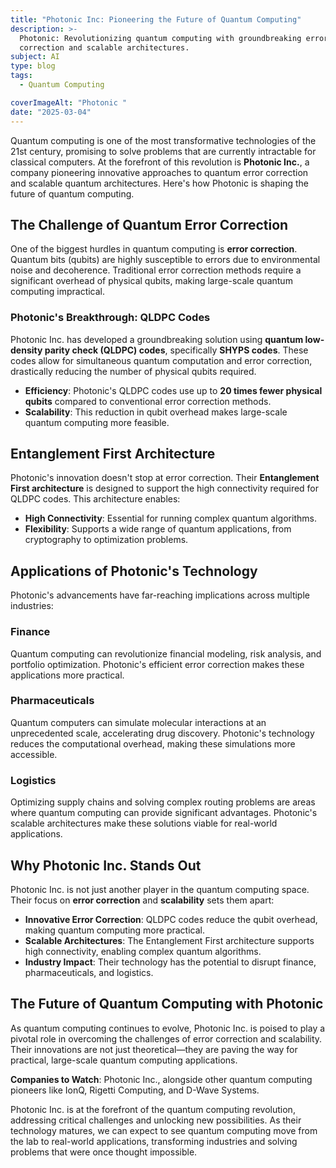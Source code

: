 ```yaml
---
title: "Photonic Inc: Pioneering the Future of Quantum Computing"
description: >-
  Photonic: Revolutionizing quantum computing with groundbreaking error
  correction and scalable architectures.
subject: AI
type: blog
tags:
  - Quantum Computing

coverImageAlt: "Photonic "
date: "2025-03-04"
---
```


Quantum computing is one of the most transformative technologies of the 21st century, promising to solve problems that are currently intractable for classical computers. At the forefront of this revolution is **Photonic Inc.**, a company pioneering innovative approaches to quantum error correction and scalable quantum architectures. Here's how Photonic is shaping the future of quantum computing.

## **The Challenge of Quantum Error Correction**

One of the biggest hurdles in quantum computing is **error correction**. Quantum bits (qubits) are highly susceptible to errors due to environmental noise and decoherence. Traditional error correction methods require a significant overhead of physical qubits, making large-scale quantum computing impractical.

### **Photonic's Breakthrough: QLDPC Codes**

Photonic Inc. has developed a groundbreaking solution using **quantum low-density parity check (QLDPC) codes**, specifically **SHYPS codes**. These codes allow for simultaneous quantum computation and error correction, drastically reducing the number of physical qubits required.

- **Efficiency**: Photonic's QLDPC codes use up to **20 times fewer physical qubits** compared to conventional error correction methods.
- **Scalability**: This reduction in qubit overhead makes large-scale quantum computing more feasible.

## **Entanglement First Architecture**

Photonic's innovation doesn't stop at error correction. Their **Entanglement First architecture** is designed to support the high connectivity required for QLDPC codes. This architecture enables:

- **High Connectivity**: Essential for running complex quantum algorithms.
- **Flexibility**: Supports a wide range of quantum applications, from cryptography to optimization problems.

## **Applications of Photonic's Technology**

Photonic's advancements have far-reaching implications across multiple industries:

### **Finance**

Quantum computing can revolutionize financial modeling, risk analysis, and portfolio optimization. Photonic's efficient error correction makes these applications more practical.

### **Pharmaceuticals**

Quantum computers can simulate molecular interactions at an unprecedented scale, accelerating drug discovery. Photonic's technology reduces the computational overhead, making these simulations more accessible.

### **Logistics**

Optimizing supply chains and solving complex routing problems are areas where quantum computing can provide significant advantages. Photonic's scalable architectures make these solutions viable for real-world applications.

## **Why Photonic Inc. Stands Out**

Photonic Inc. is not just another player in the quantum computing space. Their focus on **error correction** and **scalability** sets them apart:

- **Innovative Error Correction**: QLDPC codes reduce the qubit overhead, making quantum computing more practical.
- **Scalable Architectures**: The Entanglement First architecture supports high connectivity, enabling complex quantum algorithms.
- **Industry Impact**: Their technology has the potential to disrupt finance, pharmaceuticals, and logistics.

## **The Future of Quantum Computing with Photonic**

As quantum computing continues to evolve, Photonic Inc. is poised to play a pivotal role in overcoming the challenges of error correction and scalability. Their innovations are not just theoretical—they are paving the way for practical, large-scale quantum computing applications.

**Companies to Watch**: Photonic Inc., alongside other quantum computing pioneers like IonQ, Rigetti Computing, and D-Wave Systems.

Photonic Inc. is at the forefront of the quantum computing revolution, addressing critical challenges and unlocking new possibilities. As their technology matures, we can expect to see quantum computing move from the lab to real-world applications, transforming industries and solving problems that were once thought impossible.
